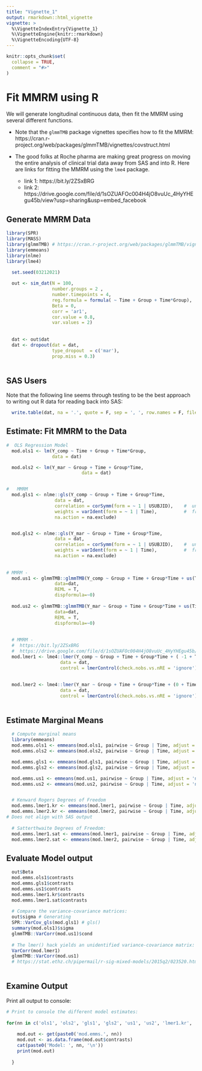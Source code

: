 ```yaml
---
title: "Vignette_1"
output: rmarkdown::html_vignette
vignette: >
  %\VignetteIndexEntry{Vignette_1}
  %\VignetteEngine{knitr::rmarkdown}
  %\VignetteEncoding{UTF-8}
---
```


```r
knitr::opts_chunk$set(
  collapse = TRUE,
  comment = "#>"
)
```

# Fit MMRM using R

We will generate longitudinal continuous data, then fit the MMRM using several different functions. 

* Note that the `glmmTMB` package vignettes specifies how to fit the MMRM: https://cran.r-project.org/web/packages/glmmTMB/vignettes/covstruct.html

* The good folks at Roche pharma are making great progress on moving the entire analysis of clinical trial data away from SAS and into R. Here are links for fitting the MMRM using the `lme4` package.
  + link 1:  https://bit.ly/2ZSxBRG
  + link 2: https://drive.google.com/file/d/1sOZUAFOc004H4jO8vuUc_4HyYHEgu45b/view?usp=sharing&usp=embed_facebook



## Generate MMRM Data

```r

library(SPR)
library(MASS)
library(glmmTMB) # https://cran.r-project.org/web/packages/glmmTMB/vignettes/covstruct.html
library(emmeans)
library(nlme)
library(lme4)

  set.seed(03212021)
  
  out <- sim_dat(N = 100, 
                 number.groups = 2 , 
                 number.timepoints = 4, 
                 reg.formula = formula( ~ Time + Group + Time*Group),
                 Beta = 0,
                 corr = 'ar1', 
                 cor.value = 0.8, 
                 var.values = 2)
                
  
  dat <- out$dat
  dat <- dropout(dat = dat, 
                 type_dropout  = c('mar'), 
                 prop.miss = 0.3)
  
```

## SAS Users

Note that the following line seems through testing to be the best approach to writing out R data for reading back into SAS:

```r

  write.table(dat, na = '.', quote = F, sep = ', ', row.names = F, file = 'filename.txt')

```



## Estimate: Fit MMRM to the Data

```r
#  OLS Regression Model 
  mod.ols1 <- lm(Y_comp ~ Time + Group + Time*Group, 
                 data = dat)

  mod.ols2 <- lm(Y_mar ~ Group + Time + Group*Time, 
                            data = dat)


#   MMRM 
  mod.gls1 <- nlme::gls(Y_comp ~ Group + Time + Group*Time,
                  data = dat,
                  correlation = corSymm(form = ~ 1 | USUBJID),    #  unstructured correlation
                  weights = varIdent(form = ~ 1 | Time),          #  freely estimate variance at subsequent timepoints
                  na.action = na.exclude)


  mod.gls2 <- nlme::gls(Y_mar ~ Group + Time + Group*Time,
                  data = dat,
                  correlation = corSymm(form = ~ 1 | USUBJID),    #  unstructured correlation
                  weights = varIdent(form = ~ 1 | Time),          #  freely estimate variance at subsequent timepoints
                  na.action = na.exclude)
  
  
# MMRM - 
  mod.us1 <- glmmTMB::glmmTMB(Y_comp ~ Group + Time + Group*Time + us(Time + 0 | USUBJID), 
                  data=dat, 
                  REML = T,
                  dispformula=~0)
  
  mod.us2 <- glmmTMB::glmmTMB(Y_mar ~ Group + Time + Group*Time + us(Time + 0 | USUBJID),
                  data=dat,
                  REML = T,
                  dispformula=~0)
  
  
  # MMRM - 
  #  https://bit.ly/2ZSxBRG
  #  https://drive.google.com/file/d/1sOZUAFOc004H4jO8vuUc_4HyYHEgu45b/view?usp=sharing&usp=embed_facebook
  mod.lmer1 <- lme4::lmer(Y_comp ~ Group + Time + Group*Time + ( -1 + Time | USUBJID), 
                    data = dat, 
                    control = lmerControl(check.nobs.vs.nRE = 'ignore')) 
  
  
  mod.lmer2 <- lme4::lmer(Y_mar ~ Group + Time + Group*Time + (0 + Time | USUBJID), 
                    data = dat, 
                    control = lmerControl(check.nobs.vs.nRE = 'ignore')) 
  


```


## Estimate Marginal Means


```r

  # Compute marginal means
  library(emmeans)
  mod.emms.ols1 <- emmeans(mod.ols1, pairwise ~ Group | Time, adjust = 'none',  mode = 'df.error')
  mod.emms.ols2 <- emmeans(mod.ols2, pairwise ~ Group | Time, adjust = 'none',  mode = 'df.error')

  mod.emms.gls1 <- emmeans(mod.gls1, pairwise ~ Group | Time, adjust = 'none',  mode = 'satterthwaite')
  mod.emms.gls2 <- emmeans(mod.gls2, pairwise ~ Group | Time, adjust = 'none',  mode = 'satterthwaite')

  mod.emms.us1 <- emmeans(mod.us1, pairwise ~ Group | Time, adjust = 'none',  mode = 'df.error')
  mod.emms.us2 <- emmeans(mod.us2, pairwise ~ Group | Time, adjust = 'none',  mode = 'df.error')


  # Kenward Rogers Degrees of Freedom
  mod.emms.lmer1.kr <- emmeans(mod.lmer1, pairwise ~ Group | Time, adjust = 'none', mode = "kenward" )
  mod.emms.lmer2.kr <- emmeans(mod.lmer2, pairwise ~ Group | Time, adjust = 'none', mode = "kenward" )
# Does not align with SAS output
  
  # Satterthwaite Degrees of Freedom:
  mod.emms.lmer1.sat <- emmeans(mod.lmer1, pairwise ~ Group | Time, adjust = 'none', mode = 'satterthwaite' )
  mod.emms.lmer2.sat <- emmeans(mod.lmer2, pairwise ~ Group | Time, adjust = 'none', mode = 'satterthwaite' )
```





## Evaluate Model output

```r

  out$Beta
  mod.emms.ols1$contrasts
  mod.emms.gls1$contrasts
  mod.emms.us1$contrasts
  mod.emms.lmer1.kr$contrasts
  mod.emms.lmer1.sat$contrasts
 
  # Compare the variance-covariance matrices:
  out$sigma # Generating
  SPR::VarCov_gls(mod.gls1) # gls()
  summary(mod.ols1)$sigma
  glmmTMB::VarCorr(mod.us1)$cond
  
  # The lmer() hack yields an unidentified variance-covariance matrix:
  VarCorr(mod.lmer1)
  glmmTMB::VarCorr(mod.us1)
  # https://stat.ethz.ch/pipermail/r-sig-mixed-models/2015q2/023520.html
  
```



## Examine Output
Print all output to console:

```r

# Print to console the different model estimates:
  
for(nn in c('ols1', 'ols2', 'gls1', 'gls2', 'us1', 'us2', 'lmer1.kr', 'lmer2.kr', 'lmer1.sat', 'lmer2.sat')){
    
    mod.out <- get(paste0('mod.emms.', nn))
    mod.out <- as.data.frame(mod.out$contrasts)
    cat(paste0('Model: ', nn, '\n'))
    print(mod.out)
    
  }


```

